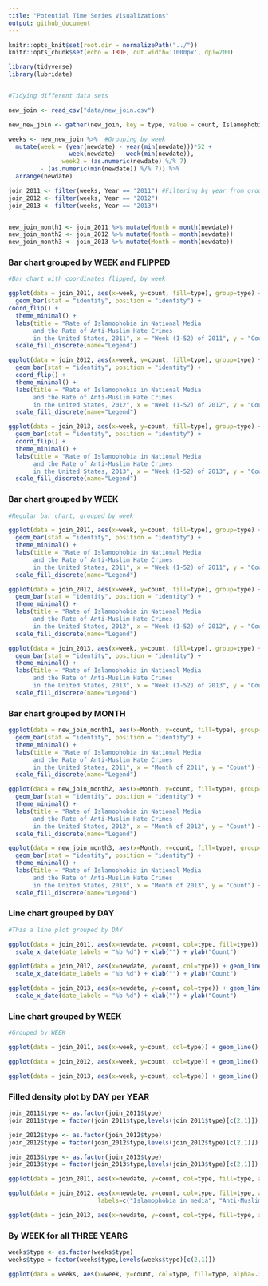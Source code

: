 ```yaml
---
title: "Potential Time Series Visualizations"
output: github_document
---
```


```r
knitr::opts_knit$set(root.dir = normalizePath("../"))
knitr::opts_chunk$set(echo = TRUE, out.width='1000px', dpi=200)

library(tidyverse)
library(lubridate)



```


```r

#Tidying different data sets

new_join <- read_csv("data/new_join.csv")

new_new_join <- gather(new_join, key = type, value = count, Islamophobia, Anti_Muslim) #Creating "type" variable to plot both sets of data in one visualization

weeks <- new_new_join %>%  #Grouping by week
  mutate(week = (year(newdate) - year(min(newdate)))*52 + 
                 week(newdate) - week(min(newdate)),
               week2 = (as.numeric(newdate) %/% 7) 
         - (as.numeric(min(newdate)) %/% 7)) %>%
  arrange(newdate)

join_2011 <- filter(weeks, Year == "2011") #Filtering by year from grouped weeks data
join_2012 <- filter(weeks, Year == "2012")
join_2013 <- filter(weeks, Year == "2013")


new_join_month1 <- join_2011 %>% mutate(Month = month(newdate))
new_join_month2 <- join_2012 %>% mutate(Month = month(newdate))
new_join_month3 <- join_2013 %>% mutate(Month = month(newdate))

```

### Bar chart grouped by WEEK and FLIPPED

```r

#Bar chart with coordinates flipped, by week

ggplot(data = join_2011, aes(x=week, y=count, fill=type), group=type) + 
  geom_bar(stat = "identity", position = "identity") +
coord_flip() +
  theme_minimal() +
  labs(title = "Rate of Islamophobia in National Media 
       and the Rate of Anti-Muslim Hate Crimes 
       in the United States, 2011", x = "Week (1-52) of 2011", y = "Count") + 
  scale_fill_discrete(name="Legend")

ggplot(data = join_2012, aes(x=week, y=count, fill=type), group=type) + 
  geom_bar(stat = "identity", position = "identity") +
  coord_flip() +
  theme_minimal() +
  labs(title = "Rate of Islamophobia in National Media 
       and the Rate of Anti-Muslim Hate Crimes 
       in the United States, 2012", x = "Week (1-52) of 2012", y = "Count") + 
  scale_fill_discrete(name="Legend")

ggplot(data = join_2013, aes(x=week, y=count, fill=type), group=type) + 
  geom_bar(stat = "identity", position = "identity") +
  coord_flip() +
  theme_minimal() +
  labs(title = "Rate of Islamophobia in National Media 
       and the Rate of Anti-Muslim Hate Crimes 
       in the United States, 2013", x = "Week (1-52) of 2013", y = "Count") + 
  scale_fill_discrete(name="Legend")
```


### Bar chart grouped by WEEK


```r

#Regular bar chart, grouped by week

ggplot(data = join_2011, aes(x=week, y=count, fill=type), group=type) + 
  geom_bar(stat = "identity", position = "identity") +
  theme_minimal() +
  labs(title = "Rate of Islamophobia in National Media 
       and the Rate of Anti-Muslim Hate Crimes 
       in the United States, 2011", x = "Week (1-52) of 2011", y = "Count") + 
  scale_fill_discrete(name="Legend")

ggplot(data = join_2012, aes(x=week, y=count, fill=type), group=type) + 
  geom_bar(stat = "identity", position = "identity") +
  theme_minimal() +
  labs(title = "Rate of Islamophobia in National Media 
       and the Rate of Anti-Muslim Hate Crimes 
       in the United States, 2012", x = "Week (1-52) of 2012", y = "Count") + 
  scale_fill_discrete(name="Legend")

ggplot(data = join_2013, aes(x=week, y=count, fill=type), group=type) + 
  geom_bar(stat = "identity", position = "identity") +
  theme_minimal() +
  labs(title = "Rate of Islamophobia in National Media 
       and the Rate of Anti-Muslim Hate Crimes 
       in the United States, 2013", x = "Week (1-52) of 2013", y = "Count") + 
  scale_fill_discrete(name="Legend")

```

### Bar chart grouped by MONTH

```r

ggplot(data = new_join_month1, aes(x=Month, y=count, fill=type), group=type) + 
  geom_bar(stat = "identity", position = "identity") +
  theme_minimal() +
  labs(title = "Rate of Islamophobia in National Media 
       and the Rate of Anti-Muslim Hate Crimes 
       in the United States, 2011", x = "Month of 2011", y = "Count") + 
  scale_fill_discrete(name="Legend")

ggplot(data = new_join_month2, aes(x=Month, y=count, fill=type), group=type) + 
  geom_bar(stat = "identity", position = "identity") +
  theme_minimal() +
  labs(title = "Rate of Islamophobia in National Media 
       and the Rate of Anti-Muslim Hate Crimes 
       in the United States, 2012", x = "Month of 2012", y = "Count") + 
  scale_fill_discrete(name="Legend")

ggplot(data = new_join_month3, aes(x=Month, y=count, fill=type), group=type) + 
  geom_bar(stat = "identity", position = "identity") +
  theme_minimal() +
  labs(title = "Rate of Islamophobia in National Media 
       and the Rate of Anti-Muslim Hate Crimes 
       in the United States, 2013", x = "Month of 2013", y = "Count") + 
  scale_fill_discrete(name="Legend")
```



### Line chart grouped by DAY 

```r

#This a line plot grouped by DAY

ggplot(data = join_2011, aes(x=newdate, y=count, col=type, fill=type)) + geom_line() +
  scale_x_date(date_labels = "%b %d") + xlab("") + ylab("Count")

ggplot(data = join_2012, aes(x=newdate, y=count, col=type)) + geom_line() +
  scale_x_date(date_labels = "%b %d") + xlab("") + ylab("Count")

ggplot(data = join_2013, aes(x=newdate, y=count, col=type)) + geom_line() +
  scale_x_date(date_labels = "%b %d") + xlab("") + ylab("Count")
```


### Line chart grouped by WEEK
```r

#Grouped by WEEK

ggplot(data = join_2011, aes(x=week, y=count, col=type)) + geom_line() 

ggplot(data = join_2012, aes(x=week, y=count, col=type)) + geom_line() 

ggplot(data = join_2013, aes(x=week, y=count, col=type)) + geom_line() 

```

### Filled density plot by DAY per YEAR  

```r

join_2011$type <- as.factor(join_2011$type)
join_2011$type = factor(join_2011$type,levels(join_2011$type)[c(2,1)])

join_2012$type <- as.factor(join_2012$type)
join_2012$type = factor(join_2012$type,levels(join_2012$type)[c(2,1)])

join_2013$type <- as.factor(join_2013$type)
join_2013$type = factor(join_2013$type,levels(join_2013$type)[c(2,1)])

ggplot(data = join_2011, aes(x=newdate, y=count, col=type, fill=type, alpha=.3)) + geom_density(stat = "identity") + theme_minimal() + scale_fill_manual(values=c("#bfd0e0", "#027aca")) + scale_color_manual(values=c("#bfd0e0", "#027aca"))

ggplot(data = join_2012, aes(x=newdate, y=count, col=type, fill=type, alpha=.3)) + geom_density(stat = "identity") + theme_minimal() + scale_fill_manual(values=c("#bfd0e0", "#027aca"), name="",
                         labels=c("Islamophobia in media", "Anti-Muslim hate crimes")) + scale_color_manual(values=c("#bfd0e0", "#027aca"), guide=FALSE) + scale_alpha(guide=FALSE)

ggplot(data = join_2013, aes(x=newdate, y=count, col=type, fill=type, alpha=.3)) + geom_density(stat = "identity") + theme_minimal() + scale_fill_manual(values=c("#bfd0e0", "#027aca")) + scale_color_manual(values=c("#bfd0e0", "#027aca"))
```

### By WEEK for all THREE YEARS

```r

weeks$type <- as.factor(weeks$type)
weeks$type = factor(weeks$type,levels(weeks$type)[c(2,1)])

ggplot(data = weeks, aes(x=week, y=count, col=type, fill=type, alpha=.3)) + geom_density(stat = "identity") + theme_minimal() + scale_fill_manual(values=c("#bfd0e0", "#027aca")) + scale_color_manual(values=c("#bfd0e0", "#027aca"))

```


